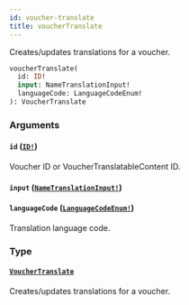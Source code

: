 ```yaml
---
id: voucher-translate
title: voucherTranslate
---
```


Creates/updates translations for a voucher.

```graphql
voucherTranslate(
  id: ID!
  input: NameTranslationInput!
  languageCode: LanguageCodeEnum!
): VoucherTranslate

```

### Arguments

#### `id` ([`ID!`](/docs/developer/api-reference/scalars/id))

Voucher ID or VoucherTranslatableContent ID.

#### `input` ([`NameTranslationInput!`](/docs/developer/api-reference/inputs/name-translation-input))

#### `languageCode` ([`LanguageCodeEnum!`](/docs/developer/api-reference/enums/language-code-enum))

Translation language code.

### Type

#### [`VoucherTranslate`](/docs/developer/api-reference/objects/voucher-translate)

Creates/updates translations for a voucher.
